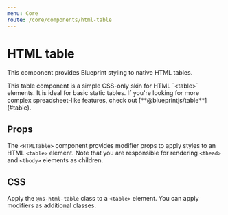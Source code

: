 ```yaml
---
menu: Core
route: /core/components/html-table
---
```



# HTML table

This component provides Blueprint styling to native HTML tables.

<Callout intent="primary" title="This is not @blueprintjs/table">
    This table component is a simple CSS-only skin for HTML `&lt;table>` elements.
    It is ideal for basic static tables. If you're looking for more complex
    spreadsheet-like features, check out [**@blueprintjs/table**](#table).
</Callout>

## Props

The `<HTMLTable>` component provides modifier props to apply styles to an HTML
`<table>` element. Note that you are responsible for rendering `<thead>` and
`<tbody>` elements as children.

<Interface name="IHTMLTableProps" />

## CSS

Apply the `@ns-html-table` class to a `<table>` element. You can apply modifiers as additional classes.

<CssExample name="html-table" />
